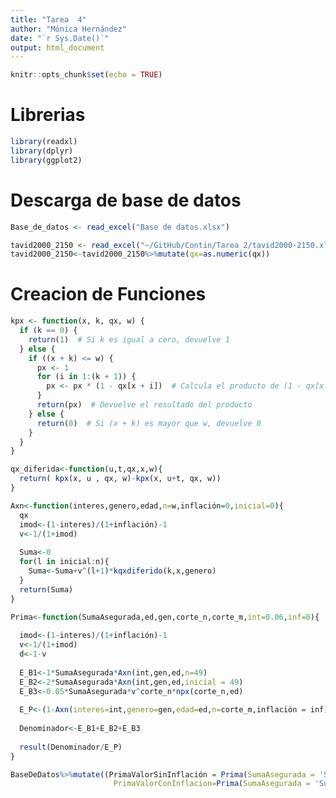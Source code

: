 ```yaml
---
title: "Tarea  4"
author: "Mónica Hernández"
date: "`r Sys.Date()`"
output: html_document
---
```


```r
knitr::opts_chunk$set(echo = TRUE)
```
# Librerias 
```r
library(readxl)
library(dplyr)
library(ggplot2)
```

# Descarga de base de datos

```r
Base_de_datos <- read_excel("Base de datos.xlsx")
```

```r
tavid2000_2150 <- read_excel("~/GitHub/Contin/Tarea 2/tavid2000-2150.xls")
tavid2000_2150<-tavid2000_2150%>%mutate(qx=as.numeric(qx))
```

# Creacion de Funciones 

```r
kpx <- function(x, k, qx, w) {
  if (k == 0) {
    return(1)  # Si k es igual a cero, devuelve 1
  } else {
    if ((x + k) <= w) {
      px <- 1
      for (i in 1:(k + 1)) {
        px <- px * (1 - qx[x + i])  # Calcula el producto de (1 - qx[x + i]) para i en 1 hasta k+1
      }
      return(px)  # Devuelve el resultado del producto
    } else {
      return(0)  # Si (x + k) es mayor que w, devuelve 0
    }
  }
}
```


```r
qx_diferida<-function(u,t,qx,x,w){
  return( kpx(x, u , qx, w)-kpx(x, u+t, qx, w))
}

```

```r
Axn<-function(interes,genero,edad,n=w,inflación=0,inicial=0){
  qx
  imod<-(1-interes)/(1+inflación)-1
  v<-1/(1+imod)
 
  Suma<-0
  for(l in inicial:n){
    Suma<-Suma+v^(l+1)*kqxdiferido(k,x,genero)
  }
  return(Suma)
}
```

```r
Prima<-function(SumaAsegurada,ed,gen,corte_n,corte_m,int=0.06,inf=0){
 
  imod<-(1-interes)/(1+inflación)-1
  v<-1/(1+imod)
  d<-1-v
 
  E_B1<-1*SumaAsegurada*Axn(int,gen,ed,n=49)
  E_B2<-2*SumaAsegurada*Axn(int,gen,ed,inicial = 49)
  E_B3<-0.05*SumaAsegurada*v^corte_n*npx(corte_n,ed)
 
  E_P<-(1-Axn(interes=int,genero=gen,edad=ed,n=corte_m,inflación = inf))/d
 
  Denominador<-E_B1+E_B2+E_B3
 
  result(Denominador/E_P)
}
```

```r
BaseDeDatos%>%mutate((PrimaValorSinInflación = Prima(SumaAsegurada = 'Suma Asegurada',ed= 'Edad actual',gen= 'Sexo',corte_n=n,corte_m = m),
                       PrimaValorConInflacion=Prima(SumaAsegurada = 'Suma Asegurada',ed= 'Edad actual',gen= 'Sexo',corte_n=n,corte_m = m, inf=0.02)
 
```
